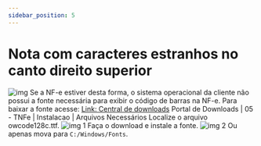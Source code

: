 ```yaml
---
sidebar_position: 5
---
```


# Nota com caracteres estranhos no canto direito superior
![img](../../../../static/img/cod_barras.png)
Se a NF-e estiver desta forma, o sistema operacional da cliente não possui a 
fonte necessária para exibir o código de barras na NF-e.
Para baixar a fonte acesse:
[Link: Central de downloads](https://downloads.adsomos.com/ws-arquivos/05%20-%20TNFe/Instalacao/Arquivos%20Necess%C3%A1rios)
Portal de Downloads | 05 - TNFe | Instalacao | Arquivos Necessários
Localize o arquivo owcode128c.ttf.
![img 1](../../../../static/img/cod_barras_down.png)
Faça o download e instale a fonte.
![img 2](../../../../static/img/cod_barras_down.png)
Ou apenas mova para `C:/Windows/Fonts`.